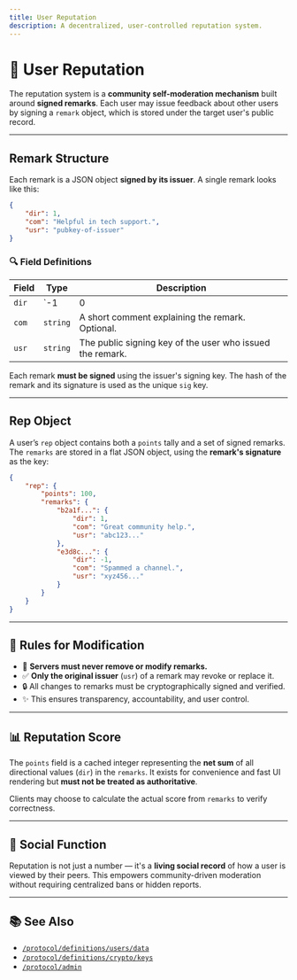 ```yaml
---
title: User Reputation
description: A decentralized, user-controlled reputation system.
---
```


# 🌟 User Reputation

The reputation system is a **community self-moderation mechanism** built around **signed remarks**. Each user may issue feedback about other users by signing a `remark` object, which is stored under the target user's public record.

---

## Remark Structure

Each remark is a JSON object **signed by its issuer**. A single remark looks like this:

```json
{
    "dir": 1,
    "com": "Helpful in tech support.",
    "usr": "pubkey-of-issuer"
}
```

### 🔍 Field Definitions

| Field | Type     | Description                                               |
|-------|----------|-----------------------------------------------------------|
| `dir` | `-1      | 0                                                         | 1` | Direction of the remark. `1` = positive, `-1` = negative, `0` = neutral. |
| `com` | `string` | A short comment explaining the remark. Optional.          |
| `usr` | `string` | The public signing key of the user who issued the remark. |

Each remark **must be signed** using the issuer's signing key. The hash of the remark and its signature is used as the unique `sig` key.

---

## Rep Object

A user’s `rep` object contains both a `points` tally and a set of signed remarks. The `remarks` are stored in a flat JSON object, using the **remark's signature** as the key:

```json
{
    "rep": {
        "points": 100,
        "remarks": {
            "b2a1f...": {
                "dir": 1,
                "com": "Great community help.",
                "usr": "abc123..."
            },
            "e3d8c...": {
                "dir": -1,
                "com": "Spammed a channel.",
                "usr": "xyz456..."
            }
        }
    }
}
```

---

## 🛑 Rules for Modification

- 🚫 **Servers must never remove or modify remarks.**
- ✅ **Only the original issuer** (`usr`) of a remark may revoke or replace it.
- 🔒 All changes to remarks must be cryptographically signed and verified.
- ✨ This ensures transparency, accountability, and user control.

---

## 📊 Reputation Score

The `points` field is a cached integer representing the **net sum** of all directional values (`dir`) in the `remarks`. It exists for convenience and fast UI rendering but **must not be treated as authoritative**.

Clients may choose to calculate the actual score from `remarks` to verify correctness.

---

## 🤝 Social Function

Reputation is not just a number — it's a **living social record** of how a user is viewed by their peers. This empowers community-driven moderation without requiring centralized bans or hidden reports.

---

## 📚 See Also

- [`/protocol/definitions/users/data`](/protocol/definitions/users/data)
- [`/protocol/definitions/crypto/keys`](/protocol/definitions/crypto/keys)
- [`/protocol/admin`](/protocol/admin)
